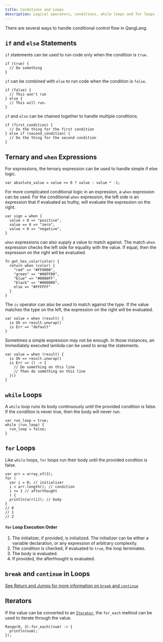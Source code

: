 ---
title: Conditions and Loops
description: Logical operators, conditions, while loops and for loops in QangLang
---

There are several ways to handle conditional control flow in QangLang.

## `if` and `else` Statements

`if` statements can be used to run code only when the condition is `true`.

```ql
if (true) {
  // Do something
}
```

`if` can be combined with `else` to run code when the condition is `false`.

```ql
if (false) {
  // This won't run
} else {
  // This will run.
}
```

`if` and `else` can be chained together to handle multiple conditions.

```ql
if (first_condition) {
  // Do the thing for the first condition
} else if (second_condition) {
  // Do the thing for the second condition
}
```

## Ternary and `when` Expressions

For expressions, the ternary expression can be used to handle simple if else logic.

```ql
var absolute_value = value >= 0 ? value : value * -1;
```

For more complicated conditional logic in an expression, a `when` expression can be used. For the conditional `when` expression, the left side is an expression that if evaluated as truthy, will evaluate the expression on the right.

```ql
var sign = when {
  value > 0 => "positive",
  value == 0 => "zero",
  value < 0 => "negative",
}
```

`when` expressions can also supply a value to match against. The match `when` expression checks the left side for equality with the value. If equal, then the expresson on the right will be evaluated.

```ql
fn get_hex_color(color) {
  return when (color) {
    "red" => "#FF0000",
    "green" => "#00FF00",
    "blue" => "#0000FF",
    "black" => "#000000",
    else => "#FFFFFF"
  }
}
```

The `is` operator can also be used to match against the type. If the value matches the type on the left, the expression on the right will be evaluated.

```ql
var value = when (result) {
  is Ok => result.unwrap()
  is Err => "default"
}
```

Sometimes a simple expression may not be enough. In those instances, an Immediately executed lambda can be used to wrap the statements.

```ql
var value = when (result) {
  is Ok => result.unwrap()
  is Err => () -> {
    // Do something on this line
    // Then do something on this line
  }()
}
```

## `while` Loops

A `while` loop runs its body continuously until the provided condition is false. If the condition is never true, then the body will never run.

```ql
var run_loop = true;
while (run_loop) {
  run_loop = false;
}
```

## `for` Loops

Like `while` loops, `for` loops run their body until the provided condtion is false.

```ql
var arr = array_of(3);
for (
  var i = 0; // initializer
  i < arr.length(); // condition
  i += 1 // afterthought
  ) {
  println(arr[i]); // body
}
// 0
// 1
// 2
```

#### `for` Loop Execution Order

1. The initializer, if provided, is initialized. The initializer can be either a variable declaration, or any expression of arbitrary complexity.
2. The condition is checked, if evaluated to `true`, the loop terminates.
3. The body is evaluated.
4. If provided, the afterthought is evaluated.

## `break` and `continue` in Loops

[See Return and Jumps for more information on `break` and `continue`](/concepts/control-flow/returns-and-jumps/#break-and-continue)

## Iterators

If the value can be converted to an [`Iterator`](/reference/api/iterators/iterator), the `for_each` method can be used to iterate through the value.

```ql
Range(0, 3).for_each((num) -> {
  println(num);
});
```
